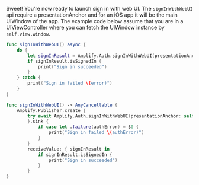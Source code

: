 Sweet! You're now ready to launch sign in with web UI. The `signInWithWebUI` api require a presentationAnchor and for an iOS app it will be the main UIWindow of the app. The example code below assume that you are in a UIViewController where you can fetch the UIWindow instance by `self.view.window`.

<BlockSwitcher>

<Block name="Async/Await (iOS 13+)">

```swift
func signInWithWebUI() async {
    do {
        let signInResult = Amplify.Auth.signInWithWebUI(presentationAnchor: self.view.window!)
        if signInResult.isSignedIn {
            print("Sign in succeeded")
        }
    } catch {
        print("Sign in failed \(error)")
    }
}
```

</Block>

<Block name="Combine (iOS 13+)">

```swift
func signInWithWebUI() -> AnyCancellable {
    Amplify.Publisher.create {
        try await Amplify.Auth.signInWithWebUI(presentationAnchor: self.view.window!)
        }.sink {
            if case let .failure(authError) = $0 {
                print("Sign in failed \(authError)")
            }
        }
        receiveValue: { signInResult in
            if signInResult.isSignedIn {
                print("Sign in succeeded")
            }
        }
}
```

</Block>

</BlockSwitcher>
